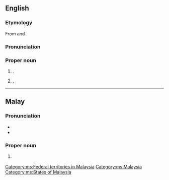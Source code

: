 ==English==

===Etymology===
From {{bor|en|id|Labuan}} and {{bor|en|ms|Labuan}}.

===Pronunciation===
{{rfp|en|}}

===Proper noun===
{{en-proper noun}}

# {{place|en|district|in|p/Banten|c/Indonesia}}.
# {{place|en|federal territory|in|c/Sabah}}.

----

==Malay==
{{wikipedia|lang=ms}}

===Pronunciation===
* {{IPA|ms|/labuan/}}
* {{rhymes|ms|uan|wan|an}}

===Proper noun===
{{ms-proper noun|j=لابوان}}

# {{l|en|Labuan}} {{qualifier|Federal territory in Malaysia}}

[[Category:ms:Federal territories in Malaysia]]
[[Category:ms:Malaysia]]
[[Category:ms:States of Malaysia]]